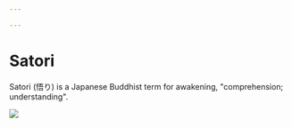 ```yaml
---

---
```

# Satori

Satori (悟り) is a Japanese Buddhist term for awakening, "comprehension; understanding".


![](/images/photo-1522202176988-66273c2fd55f.jpg)
